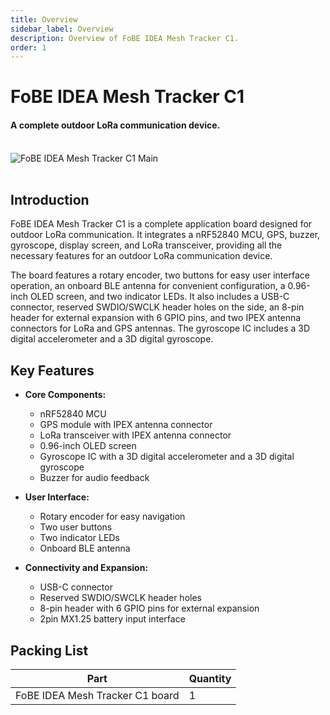```yaml
---
title: Overview
sidebar_label: Overview
description: Overview of FoBE IDEA Mesh Tracker C1.
order: 1
---
```


# FoBE IDEA Mesh Tracker C1

#### A complete outdoor LoRa communication device.

<br/>
<div style={{ textAlign: 'center' }}>
  <img src="/img/products/f2102-r1lg.main.png" alt="FoBE IDEA Mesh Tracker C1 Main" style={{ width: '80%', height: 'auto' }} />
</div>
<br/>

## Introduction

FoBE IDEA Mesh Tracker C1 is a complete application board designed for outdoor LoRa communication. It integrates a nRF52840 MCU, GPS, buzzer, gyroscope, display screen, and LoRa transceiver, providing all the necessary features for an outdoor LoRa communication device.

The board features a rotary encoder, two buttons for easy user interface operation, an onboard BLE antenna for convenient configuration, a 0.96-inch OLED screen, and two indicator LEDs. It also includes a USB-C connector, reserved SWDIO/SWCLK header holes on the side, an 8-pin header for external expansion with 6 GPIO pins, and two IPEX antenna connectors for LoRa and GPS antennas. The gyroscope IC includes a 3D digital accelerometer and a 3D digital gyroscope.

## Key Features

*   **Core Components:**
    *   nRF52840 MCU
    *   GPS module with IPEX antenna connector
    *   LoRa transceiver with IPEX antenna connector
    *   0.96-inch OLED screen
    *   Gyroscope IC with a 3D digital accelerometer and a 3D digital gyroscope
    *  Buzzer for audio feedback

*   **User Interface:**
    *   Rotary encoder for easy navigation
    *   Two user buttons
    *   Two indicator LEDs
    *   Onboard BLE antenna

*   **Connectivity and Expansion:**
    *   USB-C connector
    *   Reserved SWDIO/SWCLK header holes
    *   8-pin header with 6 GPIO pins for external expansion
    *   2pin MX1.25 battery input interface

## Packing List

| Part                         | Quantity |
| ---------------------------- | -------- |
| FoBE IDEA Mesh Tracker C1 board | 1        |